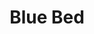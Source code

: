 ---
title: "Blue Bed"
meta_title: "Blue Bed craft"
description: "Craft de Blue Bed"
rank: "d"
draft: false
name: "Blue Bed"
recipe_img: "https://wiki.pokexgames.com/images/6/6e/Blue_bed1.png"
level: 30
craft_time: 1680
result: 1
value_npc: 1
ingredients:
  - name: "White Bed"
    quantity: 1
    item_img: "https://wiki.pokexgames.com/images/7/76/White_Bed.png"
    value_npc: 1
  - name: "Blue Tapestry"
    quantity: 1
    item_img: "https://wiki.pokexgames.com/images/b/be/Blue_Tapestry.png"
    value_npc: 1
  - name: "Planks"
    quantity: 4
    item_img: "https://wiki.pokexgames.com/images/b/b9/Planks.png"
    value_npc: 1
---